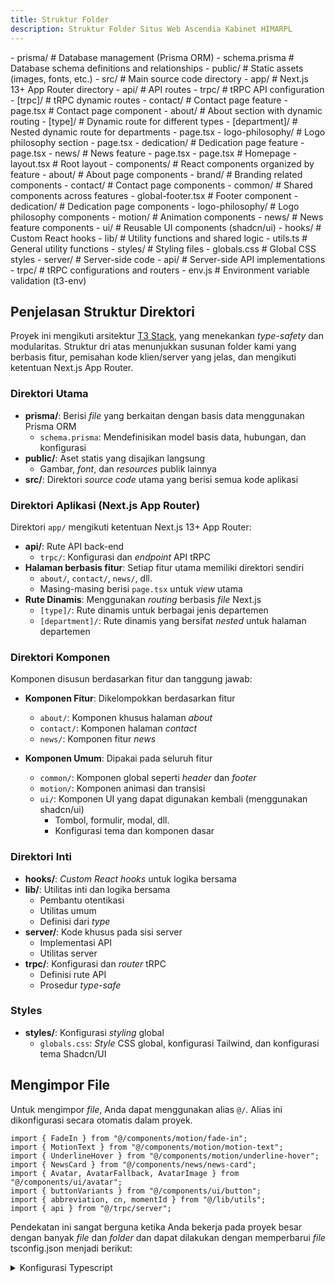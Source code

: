 ```yaml
---
title: Struktur Folder
description: Struktur Folder Situs Web Ascendia Kabinet HIMARPL
---
```



<FileTree>
- prisma/ # Database management (Prisma ORM)
  - schema.prisma # Database schema definitions and relationships
- public/ # Static assets (images, fonts, etc.)
- src/ # Main source code directory
  - app/ # Next.js 13+ App Router directory
    - api/ # API routes
      - trpc/ # tRPC API configuration
        - [trpc]/ # tRPC dynamic routes
    - contact/ # Contact page feature
      - page.tsx # Contact page component
    - about/ # About section with dynamic routing
      - [type]/ # Dynamic route for different types
        - [department]/ # Nested dynamic route for departments
          - page.tsx
      - logo-philosophy/ # Logo philosophy section
        - page.tsx
    - dedication/ # Dedication page feature
      - page.tsx
    - news/ # News feature
      - page.tsx
    - page.tsx # Homepage
    - layout.tsx # Root layout
  - components/ # React components organized by feature
    - about/ # About page components
    - brand/ # Branding related components
    - contact/ # Contact page components
    - common/ # Shared components across features
      - global-footer.tsx # Footer component
    - dedication/ # Dedication page components
    - logo-philosophy/ # Logo philosophy components
    - motion/ # Animation components
    - news/ # News feature components
    - ui/ # Reusable UI components (shadcn/ui)
  - hooks/ # Custom React hooks
  - lib/ # Utility functions and shared logic
    - utils.ts # General utility functions
  - styles/ # Styling files
    - globals.css # Global CSS styles
  - server/ # Server-side code
    - api/ # Server-side API implementations
  - trpc/ # tRPC configurations and routers
  - env.js # Environment variable validation (t3-env)
</FileTree>

## Penjelasan Struktur Direktori

Proyek ini mengikuti arsitektur [T3 Stack](https://create.t3.gg/), yang menekankan _type-safety_ dan modularitas. Struktur dri atas menunjukkan susunan folder kami yang berbasis fitur, pemisahan kode klien/server yang jelas, dan mengikuti ketentuan Next.js App Router.

### Direktori Utama

- **prisma/**: Berisi _file_ yang berkaitan dengan basis data menggunakan Prisma ORM
  - `schema.prisma`: Mendefinisikan model basis data, hubungan, dan konfigurasi
- **public/**: Aset statis yang disajikan langsung
  - Gambar, _font_, dan _resources_ publik lainnya
- **src/**: Direktori _source code_ utama yang berisi semua kode aplikasi

### Direktori Aplikasi (Next.js App Router)

Direktori `app/` mengikuti ketentuan Next.js 13+ App Router:

- **api/**: Rute API back-end
  - `trpc/`: Konfigurasi dan _endpoint_ API tRPC
- **Halaman berbasis fitur**: Setiap fitur utama memiliki direktori sendiri
  - `about/`, `contact/`, `news/`, dll.
  - Masing-masing berisi `page.tsx` untuk _view_ utama
- **Rute Dinamis**: Menggunakan _routing_ berbasis _file_ Next.js
  - `[type]/`: Rute dinamis untuk berbagai jenis departemen
  - `[department]/`: Rute dinamis yang bersifat _nested_ untuk halaman departemen

### Direktori Komponen

Komponen disusun berdasarkan fitur dan tanggung jawab:

- **Komponen Fitur**: Dikelompokkan berdasarkan fitur
  - `about/`: Komponen khusus halaman _about_
  - `contact/`: Komponen halaman _contact_
  - `news/`: Komponen fitur _news_
  
- **Komponen Umum**: Dipakai pada seluruh fitur
  - `common/`: Komponen global seperti _header_ dan _footer_
  - `motion/`: Komponen animasi dan transisi
  - `ui/`: Komponen UI yang dapat digunakan kembali (menggunakan shadcn/ui)
    - Tombol, formulir, modal, dll.
    - Konfigurasi tema dan komponen dasar

### Direktori Inti

- **hooks/**: _Custom React hooks_ untuk logika bersama
- **lib/**: Utilitas inti dan logika bersama
  - Pembantu otentikasi
  - Utilitas umum
  - Definisi dari _type_
- **server/**: Kode khusus pada sisi server
  - Implementasi API
  - Utilitas server
- **trpc/**: Konfigurasi dan _router_ tRPC
  - Definisi rute API
  - Prosedur _type-safe_

### Styles

- **styles/**: Konfigurasi _styling_ global
  - `globals.css`: _Style_ CSS global, konfigurasi Tailwind, dan konfigurasi tema Shadcn/UI


## Mengimpor File

Untuk mengimpor _file_, Anda dapat menggunakan alias `@/`. Alias ini dikonfigurasi secara otomatis dalam proyek.

```tsx title="src/app/news/page.tsx"
import { FadeIn } from "@/components/motion/fade-in";
import { MotionText } from "@/components/motion/motion-text";
import { UnderlineHover } from "@/components/motion/underline-hover";
import { NewsCard } from "@/components/news/news-card";
import { Avatar, AvatarFallback, AvatarImage } from "@/components/ui/avatar";
import { buttonVariants } from "@/components/ui/button";
import { abbreviation, cn, momentId } from "@/lib/utils";
import { api } from "@/trpc/server";
```

Pendekatan ini sangat berguna ketika Anda bekerja pada proyek besar dengan banyak _file_ dan _folder_ dan dapat dilakukan dengan memperbarui _file_ tsconfig.json menjadi berikut:

<details> 
<summary>Konfigurasi Typescript</summary>

```diff lang="json" title="tsconfig.json" 
{
  "compilerOptions": {
    /* Base Options: */
    "esModuleInterop": true,
    "skipLibCheck": true,
    "target": "es2022",
    "allowJs": true,
    "resolveJsonModule": true,
    "moduleDetection": "force",
    "isolatedModules": true,

    /* Strictness */
    "strict": true,
    "noUncheckedIndexedAccess": true,
    "checkJs": true,

    /* Bundled projects */
    "lib": ["dom", "dom.iterable", "ES2022"],
    "noEmit": true,
    "module": "ESNext",
    "moduleResolution": "Bundler",
    "jsx": "preserve",
    "plugins": [{ "name": "next" }],
    "incremental": true,

    /* Path Aliases */
    "baseUrl": ".",
+    "paths": {
+      "@/*": ["./src/*"]
+    }
  },
  "include": [
    ".eslintrc.cjs",
    "next-env.d.ts",
    "**/*.ts",
    "**/*.tsx",
    "**/*.cjs",
    "**/*.js",
    ".next/types/**/*.ts"
  ],
  "exclude": ["node_modules", "lint-staged.config.js", "commitlint.config.js"]
}
```
</details>
